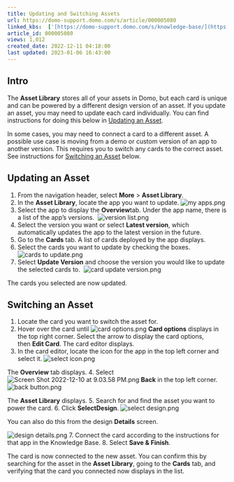 ```yaml
---
title: Updating and Switching Assets
url: https://domo-support.domo.com/s/article/000005080
linked_kbs:  ['[https://domo-support.domo.com/s/knowledge-base/](https://domo-support.domo.com/s/knowledge-base/)', '[https://domo-support.domo.com/s/](https://domo-support.domo.com/s/)', '[https://domo-support.domo.com/s/topic/0TO5w000000ZampGAC](https://domo-support.domo.com/s/topic/0TO5w000000ZampGAC)', '[https://domo-support.domo.com/s/topic/0TO5w000000ZaoMGAS](https://domo-support.domo.com/s/topic/0TO5w000000ZaoMGAS)', '[https://domo-support.domo.com/s/article/000005080](https://domo-support.domo.com/s/article/000005080)', '[https://domo-support.domo.com/s/topic/0TO5w000000ZaoMGAS/using-the-appstore](https://domo-support.domo.com/s/topic/0TO5w000000ZaoMGAS/using-the-appstore)', '[https://domo-support.domo.com/s/article/360043429933](https://domo-support.domo.com/s/article/360043429933)', '[https://domo-support.domo.com/s/article/360043429953](https://domo-support.domo.com/s/article/360043429953)', '[https://domo-support.domo.com/s/article/360042925494](https://domo-support.domo.com/s/article/360042925494)', '[https://domo-support.domo.com/s/article/360043429913](https://domo-support.domo.com/s/article/360043429913)', '[https://domo-support.domo.com/s/article/4408174643607](https://domo-support.domo.com/s/article/4408174643607)', '[https://domo-support.domo.com/s/login/](https://domo-support.domo.com/s/login/)']
article_id: 000005080
views: 1,012
created_date: 2022-12-11 04:18:00
last updated: 2023-01-06 16:43:00
---
```




Intro
-----


The **Asset Library** stores all of your assets in Domo, but each card is unique and can be powered by a different design version of an asset. If you update an asset, you may need to update each card individually. You can find instructions for doing this below in [Updating an Asset](#updating_asset).


In some cases, you may need to connect a card to a different asset. A possible use case is moving from a demo or custom version of an app to another version. This requires you to switch any cards to the correct asset. See instructions for [Switching an Asset](#switching_asset) below.


Updating an Asset
-----------------


1. From the navigation header, select **More** > **Asset Library**.
2. In the **Asset Library**, locate the app you want to update.
 ![my apps.png](my apps.png)
3. Select the app to display the **Overview**tab. Under the app name, there is a list of the app's versions. 
 ![version list.png](version list.png)
4. Select the version you want or select **Latest version**, which automatically updates the app to the latest version in the future.
5. Go to the **Cards** tab. A list of cards deployed by the app displays.
6. Select the cards you want to update by checking the boxes. 
 ![cards to update.png](cards to update.png)
7. Select **Update Version** and choose the version you would like to update the selected cards to. 
 ![card update version.png](card update version.png)


The cards you selected are now updated.

Switching an Asset
------------------


1. Locate the card you want to switch the asset for.
2. Hover over the card until ![card options.png](card options.png) **Card options** displays in the top right corner. Select the arrow to display the card options, then **Edit Card**.
 The card editor displays.
3. In the card editor, locate the icon for the app in the top left corner and select it.
 ![select icon.png](select icon.png)  
   
 The **Overview** tab displays.
4. Select ![Screen Shot 2022-12-10 at 9.03.58 PM.png](Screen Shot 2022-12-10 at 9.03.58 PM.png) **Back** in the top left corner.
 ![back button.png](back button.png)  
   
 The **Asset Library** displays.
5. Search for and find the asset you want to power the card.
6. Click **Select****Design**.
 ![select design.png](select design.png)


You can also do this from the design **Details** screen. 


![design details.png](design details.png)
7. Connect the card according to the instructions for that app in the Knowledge Base.
8. Select **Save & Finish**.


The card is now connected to the new asset. You can confirm this by searching for the asset in the **Asset Library**, going to the **Cards** tab, and verifying that the card you connected now displays in the list.